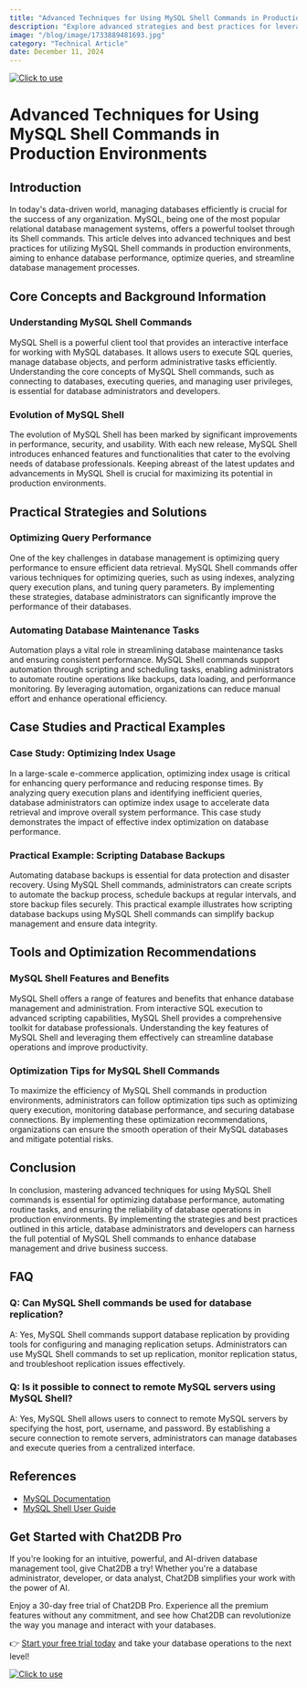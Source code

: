 ```yaml
---
title: "Advanced Techniques for Using MySQL Shell Commands in Production Environments"
description: "Explore advanced strategies and best practices for leveraging MySQL Shell commands effectively in production environments."
image: "/blog/image/1733889481693.jpg"
category: "Technical Article"
date: December 11, 2024
---
```

[![Click to use](/image/blog/bg/chat2db1.png)](https://app.chat2db.ai/)
# Advanced Techniques for Using MySQL Shell Commands in Production Environments


<Authors date="December 11, 2024">
  <Author name="Jing" link="https://chat2db.ai" />
</Authors>

## Introduction

In today's data-driven world, managing databases efficiently is crucial for the success of any organization. MySQL, being one of the most popular relational database management systems, offers a powerful toolset through its Shell commands. This article delves into advanced techniques and best practices for utilizing MySQL Shell commands in production environments, aiming to enhance database performance, optimize queries, and streamline database management processes.

## Core Concepts and Background Information

### Understanding MySQL Shell Commands

MySQL Shell is a powerful client tool that provides an interactive interface for working with MySQL databases. It allows users to execute SQL queries, manage database objects, and perform administrative tasks efficiently. Understanding the core concepts of MySQL Shell commands, such as connecting to databases, executing queries, and managing user privileges, is essential for database administrators and developers.

### Evolution of MySQL Shell

The evolution of MySQL Shell has been marked by significant improvements in performance, security, and usability. With each new release, MySQL Shell introduces enhanced features and functionalities that cater to the evolving needs of database professionals. Keeping abreast of the latest updates and advancements in MySQL Shell is crucial for maximizing its potential in production environments.

## Practical Strategies and Solutions

### Optimizing Query Performance

One of the key challenges in database management is optimizing query performance to ensure efficient data retrieval. MySQL Shell commands offer various techniques for optimizing queries, such as using indexes, analyzing query execution plans, and tuning query parameters. By implementing these strategies, database administrators can significantly improve the performance of their databases.

### Automating Database Maintenance Tasks

Automation plays a vital role in streamlining database maintenance tasks and ensuring consistent performance. MySQL Shell commands support automation through scripting and scheduling tasks, enabling administrators to automate routine operations like backups, data loading, and performance monitoring. By leveraging automation, organizations can reduce manual effort and enhance operational efficiency.

## Case Studies and Practical Examples

### Case Study: Optimizing Index Usage

In a large-scale e-commerce application, optimizing index usage is critical for enhancing query performance and reducing response times. By analyzing query execution plans and identifying inefficient queries, database administrators can optimize index usage to accelerate data retrieval and improve overall system performance. This case study demonstrates the impact of effective index optimization on database performance.

### Practical Example: Scripting Database Backups

Automating database backups is essential for data protection and disaster recovery. Using MySQL Shell commands, administrators can create scripts to automate the backup process, schedule backups at regular intervals, and store backup files securely. This practical example illustrates how scripting database backups using MySQL Shell commands can simplify backup management and ensure data integrity.

## Tools and Optimization Recommendations

### MySQL Shell Features and Benefits

MySQL Shell offers a range of features and benefits that enhance database management and administration. From interactive SQL execution to advanced scripting capabilities, MySQL Shell provides a comprehensive toolkit for database professionals. Understanding the key features of MySQL Shell and leveraging them effectively can streamline database operations and improve productivity.

### Optimization Tips for MySQL Shell Commands

To maximize the efficiency of MySQL Shell commands in production environments, administrators can follow optimization tips such as optimizing query execution, monitoring database performance, and securing database connections. By implementing these optimization recommendations, organizations can ensure the smooth operation of their MySQL databases and mitigate potential risks.

## Conclusion

In conclusion, mastering advanced techniques for using MySQL Shell commands is essential for optimizing database performance, automating routine tasks, and ensuring the reliability of database operations in production environments. By implementing the strategies and best practices outlined in this article, database administrators and developers can harness the full potential of MySQL Shell commands to enhance database management and drive business success.

## FAQ

### Q: Can MySQL Shell commands be used for database replication?

A: Yes, MySQL Shell commands support database replication by providing tools for configuring and managing replication setups. Administrators can use MySQL Shell commands to set up replication, monitor replication status, and troubleshoot replication issues effectively.

### Q: Is it possible to connect to remote MySQL servers using MySQL Shell?

A: Yes, MySQL Shell allows users to connect to remote MySQL servers by specifying the host, port, username, and password. By establishing a secure connection to remote servers, administrators can manage databases and execute queries from a centralized interface.

## References

- [MySQL Documentation](https://dev.mysql.com/doc/)
- [MySQL Shell User Guide](https://dev.mysql.com/doc/mysql-shell/en/)


## Get Started with Chat2DB Pro

If you're looking for an intuitive, powerful, and AI-driven database management tool, give Chat2DB a try! Whether you're a database administrator, developer, or data analyst, Chat2DB simplifies your work with the power of AI.

Enjoy a 30-day free trial of Chat2DB Pro. Experience all the premium features without any commitment, and see how Chat2DB can revolutionize the way you manage and interact with your databases.

👉 [Start your free trial today](https://app.chat2db.ai/) and take your database operations to the next level!

[![Click to use](/image/blog/bg/chat2db.jpg)](https://app.chat2db.ai/)